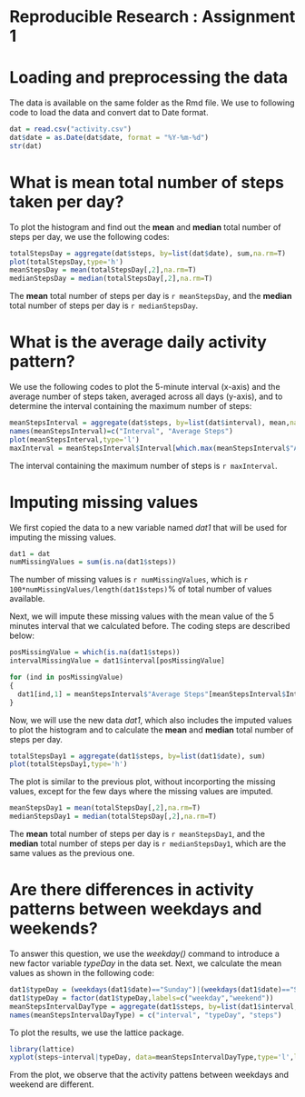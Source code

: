 Reproducible Research : Assignment 1
========================================================

# Loading and preprocessing the data
The data is available on the same folder as the Rmd file. We use to following code to load the data and convert dat to Date format.
```r
dat = read.csv("activity.csv")
dat$date = as.Date(dat$date, format = "%Y-%m-%d")
str(dat)
```

# What is mean total number of steps taken per day?
To plot the histogram and find out the **mean** and **median** total number of steps per day, we use the following codes:
```r
totalStepsDay = aggregate(dat$steps, by=list(dat$date), sum,na.rm=T)
plot(totalStepsDay,type='h')
meanStepsDay = mean(totalStepsDay[,2],na.rm=T)
medianStepsDay = median(totalStepsDay[,2],na.rm=T)
```

The **mean** total number of steps per day is `r meanStepsDay`, and the **median** total number of steps per day is `r medianStepsDay`.

# What is the average daily activity pattern?
We use the following codes to plot the  5-minute interval (x-axis) and the average number of steps taken, averaged across all days (y-axis), and to determine the interval containing the maximum number of steps:

```r
meanStepsInterval = aggregate(dat$steps, by=list(dat$interval), mean,na.rm=T)
names(meanStepsInterval)=c("Interval", "Average Steps")
plot(meanStepsInterval,type='l')
maxInterval = meanStepsInterval$Interval[which.max(meanStepsInterval$"Average Steps")]
```

The interval containing the maximum number of steps is `r maxInterval`.

# Imputing missing values

We first copied the data to a new variable named *dat1* that will be used for imputing the missing values. 

```r
dat1 = dat
numMissingValues = sum(is.na(dat1$steps))
```

The number of missing values is `r numMissingValues`, which is `r 100*numMissingValues/length(dat1$steps)`% of total number of values available.

Next, we will impute these missing values with the mean value of the 5 minutes interval that we calculated before. The coding steps are described below:

```r
posMissingValue = which(is.na(dat1$steps))
intervalMissingValue = dat1$interval[posMissingValue]

for (ind in posMissingValue)
{
  dat1[ind,1] = meanStepsInterval$"Average Steps"[meanStepsInterval$Interval==dat1[ind,3]]
}
```

Now, we will use the new data *dat1*, which also includes the imputed values to plot the histogram and to calculate the **mean** and **median** total number of steps per day.

```r
totalStepsDay1 = aggregate(dat1$steps, by=list(dat1$date), sum)
plot(totalStepsDay1,type='h')
```

The plot is similar to the previous plot, without incorporting the missing values, except for the few days where the missing values are imputed.

```r
meanStepsDay1 = mean(totalStepsDay[,2],na.rm=T)
medianStepsDay1 = median(totalStepsDay[,2],na.rm=T)
```

The **mean** total number of steps per day is `r meanStepsDay1`, and the **median** total number of steps per day is `r medianStepsDay1`, which are the same values as the previous one.

# Are there differences in activity patterns between weekdays and weekends?

To answer this question, we use the *weekday()* command to introduce a new factor variable *typeDay* in the data set. Next, we calculate the mean values as shown in the following code:

```r
dat1$typeDay = (weekdays(dat1$date)=="Sunday")|(weekdays(dat1$date)=="Saturday")
dat1$typeDay = factor(dat1$typeDay,labels=c("weekday","weekend"))
meanStepsIntervalDayType = aggregate(dat1$steps, by=list(dat1$interval,dat1$typeDay), mean)
names(meanStepsIntervalDayType) = c("interval", "typeDay", "steps")
```

To plot the results, we use the lattice package.
```r
library(lattice)
xyplot(steps~interval|typeDay, data=meanStepsIntervalDayType,type='l',layout=c(1,2))
```

From the plot, we observe that the activity pattens between weekdays and weekend are different.